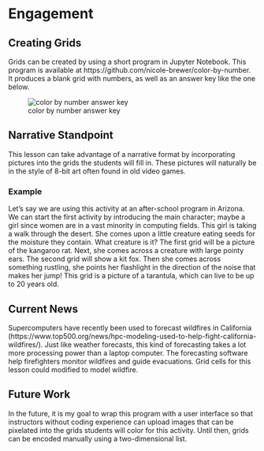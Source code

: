 # Engagement

## Creating Grids

Grids can be created by using a short program in Jupyter Notebook. This program is available at https://github.com/nicole-brewer/color-by-number. It produces a blank grid with numbers, as well as an answer key like the one below.

![color by number answer key](color_by_number_key.png)

## Narrative Standpoint

This lesson can take advantage of a narrative format by incorporating pictures into the grids the students will fill in. These pictures will naturally be in the style of 8-bit art often found in old video games. 

### Example

Let's say we are using this activity at an after-school program in Arizona. We can start the first activity by introducing the main character; maybe a girl since women are in a vast minority in computing fields. This girl is taking a walk through the desert. She comes upon a little creature eating seeds for the moisture they contain. What creature is it? The first grid will be a picture of the kangaroo rat. Next, she comes across a creature with large pointy ears. The second grid will show a kit fox. Then she comes across something rustling, she points her flashlight in the direction of the noise that makes her jump! This grid is a picture of a tarantula, which can live to be up to 20 years old.

## Current News

Supercomputers have recently been used to forecast wildfires in California (https://www.top500.org/news/hpc-modeling-used-to-help-fight-california-wildfires/). Just like weather forecasts, this kind of forecasting takes a lot more processing power than a laptop computer. The forecasting software help firefighters monitor wildfires and guide evacuations. Grid cells for this lesson could modified to model wildfire.

## Future Work

In the future, it is my goal to wrap this program with a user interface so that instructors without coding experience can upload images that can be pixelated into the grids students will color for this activity. Until then, grids can be encoded manually using a two-dimensional list.
